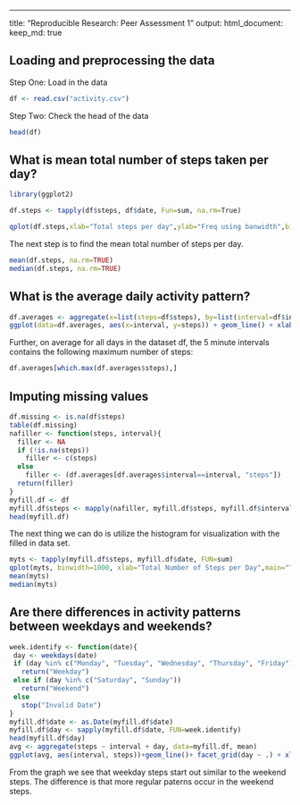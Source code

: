 ---
title: "Reproducible Research: Peer Assessment 1"
output: 
  html_document:
    keep_md: true

## Loading and preprocessing the data

Step One: Load in the data
```{r}
df <- read.csv("activity.csv")
```
Step Two: Check the head of the data
```{r}
head(df)

```
## What is mean total number of steps taken per day?
```{r}
library(ggplot2)

df.steps <- tapply(df$steps, df$date, Fun=sum, na.rm=True)

qplot(df.steps,xlab="Total steps per day",ylab="Freq using banwidth",binwidth= 1000)
```

The next step is to find the mean total number of steps per day.

```{r}      
mean(df.steps, na.rm=TRUE)
median(df.steps, na.rm=TRUE)
```
## What is the average daily activity pattern?
```{r}
df.averages <- aggregate(x=list(steps=df$steps), by=list(interval=df$interval), FUN=mean, na.rm=TRUE)
ggplot(data=df.averages, aes(x=interval, y=steps)) + geom_line() + xlab("Intervals set at 5 minutes") + ylab("Average of steps taken")
```
Further, on average for all days in the dataset df, the 5 minute intervals contains the following maximum number of steps:

```{r}
df.averages[which.max(df.averages$steps),]
```
## Imputing missing values
```{r}
df.missing <- is.na(df$steps)
table(df.missing)
nafiller <- function(steps, interval){
  filler <- NA
  if (!is.na(steps))
    filler <- c(steps)
  else
    filler <- (df.averages[df.averages$interval==interval, "steps"])
  return(filler)
}
myfill.df <- df
myfill.df$steps <- mapply(nafiller, myfill.df$steps, myfill.df$interval)
head(myfill.df)
```
The next thing we can do is utilize the histogram for visualization with the filled in data set.
```{r}
myts <- tapply(myfill.df$steps, myfill.df$date, FUN=sum)
qplot(myts, binwidth=1000, xlab="Total Number of Steps per Day",main="Total Number of Steps per Day After Imputation")
mean(myts)
median(myts)
```
## Are there differences in activity patterns between weekdays and weekends?
```{r}
week.identify <- function(date){
 day <- weekdays(date)
 if (day %in% c("Monday", "Tuesday", "Wednesday", "Thursday", "Friday"))
   return("Weekday")
 else if (day %in% c("Saturday", "Sunday"))
   return("Weekend")
 else
   stop("Invalid Date")
}  
myfill.df$date <- as.Date(myfill.df$date)
myfill.df$day <- sapply(myfill.df$date, FUN=week.identify)
head(myfill.df$day)
avg <- aggregate(steps ~ interval + day, data=myfill.df, mean)
ggplot(avg, aes(interval, steps))+geom_line()+ facet_grid(day ~ .) + xlab("Intervals at 5 minutes") + ylab("# of Steps")
```

From the graph we see that weekday steps start out similar to the weekend steps. The difference is that more regular paterns occur in the weekend steps.